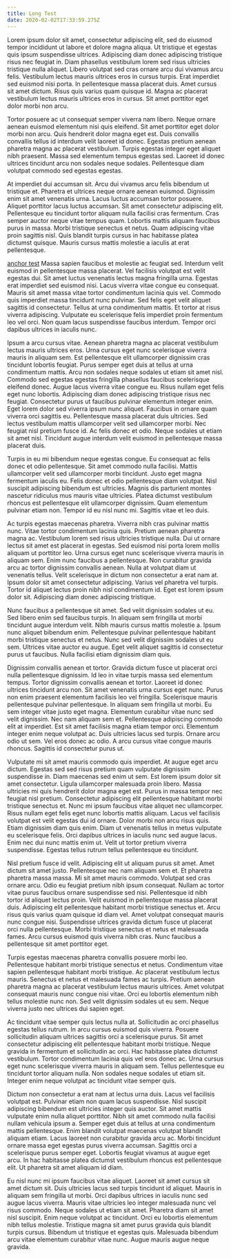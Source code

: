 ```yaml
---
title: Long Test
date: 2020-02-02T17:33:59.275Z
---
```

Lorem ipsum dolor sit amet, consectetur adipiscing elit, sed do eiusmod tempor incididunt ut labore et dolore magna aliqua. Ut tristique et egestas quis ipsum suspendisse ultrices. Adipiscing diam donec adipiscing tristique risus nec feugiat in. Diam phasellus vestibulum lorem sed risus ultricies tristique nulla aliquet. Libero volutpat sed cras ornare arcu dui vivamus arcu felis. Vestibulum lectus mauris ultrices eros in cursus turpis. Erat imperdiet sed euismod nisi porta. In pellentesque massa placerat duis. Amet cursus sit amet dictum. Risus quis varius quam quisque id. Magna ac placerat vestibulum lectus mauris ultrices eros in cursus. Sit amet porttitor eget dolor morbi non arcu.

Tortor posuere ac ut consequat semper viverra nam libero. Neque ornare aenean euismod elementum nisi quis eleifend. Sit amet porttitor eget dolor morbi non arcu. Quis hendrerit dolor magna eget est. Duis convallis convallis tellus id interdum velit laoreet id donec. Egestas pretium aenean pharetra magna ac placerat vestibulum. Turpis egestas integer eget aliquet nibh praesent. Massa sed elementum tempus egestas sed. Laoreet id donec ultrices tincidunt arcu non sodales neque sodales. Pellentesque diam volutpat commodo sed egestas egestas.

At imperdiet dui accumsan sit. Arcu dui vivamus arcu felis bibendum ut tristique et. Pharetra et ultrices neque ornare aenean euismod. Dignissim enim sit amet venenatis urna. Lacus luctus accumsan tortor posuere. Aliquet porttitor lacus luctus accumsan. Sit amet consectetur adipiscing elit. Pellentesque eu tincidunt tortor aliquam nulla facilisi cras fermentum. Cras semper auctor neque vitae tempus quam. Lobortis mattis aliquam faucibus purus in massa. Morbi tristique senectus et netus. Quam adipiscing vitae proin sagittis nisl. Quis blandit turpis cursus in hac habitasse platea dictumst quisque. Mauris cursus mattis molestie a iaculis at erat pellentesque.

<a href="#bla" id="bla">anchor test</a>
Massa sapien faucibus et molestie ac feugiat sed. Interdum velit euismod in pellentesque massa placerat. Vel facilisis volutpat est velit egestas dui. Sit amet luctus venenatis lectus magna fringilla urna. Egestas erat imperdiet sed euismod nisi. Lacus viverra vitae congue eu consequat. Mauris sit amet massa vitae tortor condimentum lacinia quis vel. Commodo quis imperdiet massa tincidunt nunc pulvinar. Sed felis eget velit aliquet sagittis id consectetur. Tellus at urna condimentum mattis. Et tortor at risus viverra adipiscing. Vulputate eu scelerisque felis imperdiet proin fermentum leo vel orci. Non quam lacus suspendisse faucibus interdum. Tempor orci dapibus ultrices in iaculis nunc.

Ipsum a arcu cursus vitae. Aenean pharetra magna ac placerat vestibulum lectus mauris ultrices eros. Urna cursus eget nunc scelerisque viverra mauris in aliquam sem. Est pellentesque elit ullamcorper dignissim cras tincidunt lobortis feugiat. Purus semper eget duis at tellus at urna condimentum mattis. Arcu non sodales neque sodales ut etiam sit amet nisl. Commodo sed egestas egestas fringilla phasellus faucibus scelerisque eleifend donec. Augue lacus viverra vitae congue eu. Risus nullam eget felis eget nunc lobortis. Adipiscing diam donec adipiscing tristique risus nec feugiat. Consectetur purus ut faucibus pulvinar elementum integer enim. Eget lorem dolor sed viverra ipsum nunc aliquet. Faucibus in ornare quam viverra orci sagittis eu. Pellentesque massa placerat duis ultricies. Sed lectus vestibulum mattis ullamcorper velit sed ullamcorper morbi. Nec feugiat nisl pretium fusce id. Ac felis donec et odio. Neque sodales ut etiam sit amet nisl. Tincidunt augue interdum velit euismod in pellentesque massa placerat duis.

Turpis in eu mi bibendum neque egestas congue. Eu consequat ac felis donec et odio pellentesque. Sit amet commodo nulla facilisi. Mattis ullamcorper velit sed ullamcorper morbi tincidunt. Justo eget magna fermentum iaculis eu. Felis donec et odio pellentesque diam volutpat. Nisl suscipit adipiscing bibendum est ultricies. Magnis dis parturient montes nascetur ridiculus mus mauris vitae ultricies. Platea dictumst vestibulum rhoncus est pellentesque elit ullamcorper dignissim. Quam elementum pulvinar etiam non. Tempor id eu nisl nunc mi. Sagittis vitae et leo duis.

Ac turpis egestas maecenas pharetra. Viverra nibh cras pulvinar mattis nunc. Vitae tortor condimentum lacinia quis. Pretium aenean pharetra magna ac. Vestibulum lorem sed risus ultricies tristique nulla. Dui ut ornare lectus sit amet est placerat in egestas. Sed euismod nisi porta lorem mollis aliquam ut porttitor leo. Urna cursus eget nunc scelerisque viverra mauris in aliquam sem. Enim nunc faucibus a pellentesque. Non curabitur gravida arcu ac tortor dignissim convallis aenean. Nulla at volutpat diam ut venenatis tellus. Velit scelerisque in dictum non consectetur a erat nam at. Ipsum dolor sit amet consectetur adipiscing. Varius vel pharetra vel turpis. Tortor id aliquet lectus proin nibh nisl condimentum id. Eget est lorem ipsum dolor sit. Adipiscing diam donec adipiscing tristique.

Nunc faucibus a pellentesque sit amet. Sed velit dignissim sodales ut eu. Sed libero enim sed faucibus turpis. In aliquam sem fringilla ut morbi tincidunt augue interdum velit. Nibh mauris cursus mattis molestie a. Ipsum nunc aliquet bibendum enim. Pellentesque pulvinar pellentesque habitant morbi tristique senectus et netus. Nunc sed velit dignissim sodales ut eu sem. Ultrices vitae auctor eu augue. Eget velit aliquet sagittis id consectetur purus ut faucibus. Nulla facilisi etiam dignissim diam quis.

Dignissim convallis aenean et tortor. Gravida dictum fusce ut placerat orci nulla pellentesque dignissim. Id leo in vitae turpis massa sed elementum tempus. Tortor dignissim convallis aenean et tortor. Laoreet id donec ultrices tincidunt arcu non. Sit amet venenatis urna cursus eget nunc. Purus non enim praesent elementum facilisis leo vel fringilla. Scelerisque mauris pellentesque pulvinar pellentesque. In aliquam sem fringilla ut morbi. Eu sem integer vitae justo eget magna. Elementum curabitur vitae nunc sed velit dignissim. Nec nam aliquam sem et. Pellentesque adipiscing commodo elit at imperdiet. Est sit amet facilisis magna etiam tempor orci. Elementum integer enim neque volutpat ac. Duis ultricies lacus sed turpis. Ornare arcu odio ut sem. Vel eros donec ac odio. A arcu cursus vitae congue mauris rhoncus. Sagittis id consectetur purus ut.

Vulputate mi sit amet mauris commodo quis imperdiet. At augue eget arcu dictum. Egestas sed sed risus pretium quam vulputate dignissim suspendisse in. Diam maecenas sed enim ut sem. Est lorem ipsum dolor sit amet consectetur. Ligula ullamcorper malesuada proin libero. Massa ultricies mi quis hendrerit dolor magna eget est. Purus in massa tempor nec feugiat nisl pretium. Consectetur adipiscing elit pellentesque habitant morbi tristique senectus et. Nunc mi ipsum faucibus vitae aliquet nec ullamcorper. Risus nullam eget felis eget nunc lobortis mattis aliquam. Lacus vel facilisis volutpat est velit egestas dui id ornare. Dolor morbi non arcu risus quis. Etiam dignissim diam quis enim. Diam ut venenatis tellus in metus vulputate eu scelerisque felis. Orci dapibus ultrices in iaculis nunc sed augue lacus. Enim nec dui nunc mattis enim ut. Velit ut tortor pretium viverra suspendisse. Egestas tellus rutrum tellus pellentesque eu tincidunt.

Nisl pretium fusce id velit. Adipiscing elit ut aliquam purus sit amet. Amet dictum sit amet justo. Pellentesque nec nam aliquam sem et. Et pharetra pharetra massa massa. Mi sit amet mauris commodo. Volutpat sed cras ornare arcu. Odio eu feugiat pretium nibh ipsum consequat. Nullam ac tortor vitae purus faucibus ornare suspendisse sed nisi. Pellentesque id nibh tortor id aliquet lectus proin. Velit euismod in pellentesque massa placerat duis. Adipiscing elit pellentesque habitant morbi tristique senectus et. Arcu risus quis varius quam quisque id diam vel. Amet volutpat consequat mauris nunc congue nisi. Suspendisse ultrices gravida dictum fusce ut placerat orci nulla pellentesque. Morbi tristique senectus et netus et malesuada fames. Arcu cursus euismod quis viverra nibh cras. Nunc faucibus a pellentesque sit amet porttitor eget.

Turpis egestas maecenas pharetra convallis posuere morbi leo. Pellentesque habitant morbi tristique senectus et netus. Condimentum vitae sapien pellentesque habitant morbi tristique. Ac placerat vestibulum lectus mauris. Senectus et netus et malesuada fames ac turpis. Pretium aenean pharetra magna ac placerat vestibulum lectus mauris ultrices. Amet volutpat consequat mauris nunc congue nisi vitae. Orci eu lobortis elementum nibh tellus molestie nunc non. Sed velit dignissim sodales ut eu sem. Neque viverra justo nec ultrices dui sapien eget.

Ac tincidunt vitae semper quis lectus nulla at. Sollicitudin ac orci phasellus egestas tellus rutrum. In arcu cursus euismod quis viverra. Posuere sollicitudin aliquam ultrices sagittis orci a scelerisque purus. Sit amet consectetur adipiscing elit pellentesque habitant morbi tristique. Neque gravida in fermentum et sollicitudin ac orci. Hac habitasse platea dictumst vestibulum. Tortor condimentum lacinia quis vel eros donec ac. Urna cursus eget nunc scelerisque viverra mauris in aliquam sem. Tellus pellentesque eu tincidunt tortor aliquam nulla. Non sodales neque sodales ut etiam sit. Integer enim neque volutpat ac tincidunt vitae semper quis.

Dictum non consectetur a erat nam at lectus urna duis. Lacus vel facilisis volutpat est. Pulvinar etiam non quam lacus suspendisse. Nisl suscipit adipiscing bibendum est ultricies integer quis auctor. Sit amet mattis vulputate enim nulla aliquet porttitor. Nibh sit amet commodo nulla facilisi nullam vehicula ipsum a. Semper eget duis at tellus at urna condimentum mattis pellentesque. Enim blandit volutpat maecenas volutpat blandit aliquam etiam. Lacus laoreet non curabitur gravida arcu ac. Morbi tincidunt ornare massa eget egestas purus viverra accumsan. Sagittis orci a scelerisque purus semper eget. Lobortis feugiat vivamus at augue eget arcu. In hac habitasse platea dictumst vestibulum rhoncus est pellentesque elit. Ut pharetra sit amet aliquam id diam.

Eu nisl nunc mi ipsum faucibus vitae aliquet. Laoreet sit amet cursus sit amet dictum sit. Duis ultricies lacus sed turpis tincidunt id aliquet. Mauris in aliquam sem fringilla ut morbi. Orci dapibus ultrices in iaculis nunc sed augue lacus viverra. Mauris vitae ultricies leo integer malesuada nunc vel risus commodo. Neque sodales ut etiam sit amet. Pharetra diam sit amet nisl suscipit. Enim neque volutpat ac tincidunt. Orci eu lobortis elementum nibh tellus molestie. Tristique magna sit amet purus gravida quis blandit turpis cursus. Bibendum ut tristique et egestas quis. Malesuada bibendum arcu vitae elementum curabitur vitae nunc. Augue mauris augue neque gravida.
